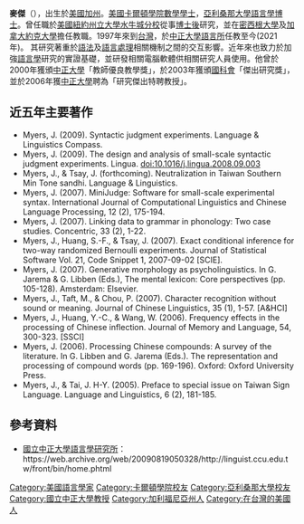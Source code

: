 '''麥傑'''（{{lang-en|James Tomlinson Myers}}），出生於[[美國|美國]][[加州|加州]]。[[美國|美國]][[卡爾頓學院|卡爾頓學院]][[數學|數學]][[學士|學士]]，[[亞利桑那大學|亞利桑那大學]][[語言學|語言學]][[博士|博士]]。曾任職於[[美國|美國]][[紐約州立大學水牛城分校|紐約州立大學水牛城分校]]從事[[博士後|博士後]]研究，並在[[密西根大學|密西根大學]]及[[加拿大|加拿大]][[約克大學|約克大學]]擔任教職。1997年來到[[台灣|台灣]]，於[[中正大學語言所|中正大學語言所]]任教至今(2021年)。
其研究著重於[[語法|語法]]及[[語言處理|語言處理]]相關機制之間的交互影響。近年來也致力於加強[[語言學|語言學]]研究的實證基礎，並研發相關電腦軟體供相關研究人員使用。他曾於2000年獲頒[[國立中正大學|中正大學]]「教師優良教學獎」，於2003年獲頒[[國科會|國科會]]「傑出研究獎」，並於2006年獲[[國立中正大學|中正大學]]聘為「研究傑出特聘教授」。

==近五年主要著作==
*Myers, J. (2009). Syntactic judgment experiments. Language & Linguistics Compass.
*Myers, J. (2009). The design and analysis of small-scale syntactic judgment experiments. Lingua. doi:10.1016/j.lingua.2008.09.003
*Myers, J., & Tsay, J. (forthcoming). Neutralization in Taiwan Southern Min Tone sandhi. Language & Linguistics.
*Myers, J. (2007). MiniJudge: Software for small-scale experimental syntax. International Journal of Computational Linguistics and Chinese Language Processing, 12 (2), 175-194.
*Myers, J. (2007). Linking data to grammar in phonology: Two case studies. Concentric, 33 (2), 1-22.
*Myers, J., Huang, S.-F., & Tsay, J. (2007). Exact conditional inference for two-way randomized Bernoulli experiments. Journal of Statistical Software Vol. 21, Code Snippet 1, 2007-09-02 [SCIE].
*Myers, J. (2007). Generative morphology as psycholinguistics. In G. Jarema & G. Libben (Eds.), The mental lexicon: Core perspectives (pp. 105-128). Amsterdam: Elsevier.
*Myers, J., Taft, M., & Chou, P. (2007). Character recognition without sound or meaning. Journal of Chinese Linguistics, 35 (1), 1-57. [A&HCI]
*Myers, J., Huang, Y.-C., & Wang, W. (2006). Frequency effects in the processing of Chinese inflection. Journal of Memory and Language, 54, 300-323. [SSCI]
*Myers, J. (2006). Processing Chinese compounds: A survey of the literature. In G. Libben and G. Jarema (Eds.). The representation and processing of compound words (pp. 169-196). Oxford: Oxford University Press.
*Myers, J., & Tai, J. H-Y. (2005). Preface to special issue on Taiwan Sign Language. Language and Linguistics, 6 (2), 181-185.

==參考資料==
*[[國立中正大學語言學研究所|國立中正大學語言學研究所]]：https://web.archive.org/web/20090819050328/http://linguist.ccu.edu.tw/front/bin/home.phtml

{{DEFAULTSORT:Myers}}
[[Category:美國語言學家|Category:美國語言學家]]
[[Category:卡爾頓學院校友|Category:卡爾頓學院校友]]
[[Category:亞利桑那大學校友|Category:亞利桑那大學校友]]
[[Category:國立中正大學教授|Category:國立中正大學教授]]
[[Category:加利福尼亞州人|Category:加利福尼亞州人]]
[[Category:在台灣的美國人|Category:在台灣的美國人]]